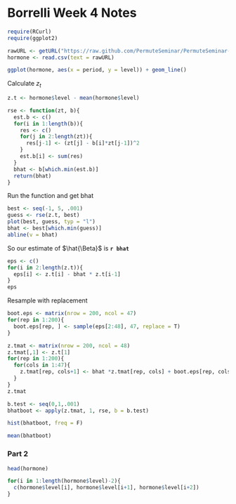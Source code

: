 Borrelli Week 4 Notes
========================================================

```r
require(RCurl)
require(ggplot2)
```

```r
rawURL <- getURL("https://raw.github.com/PermuteSeminar/PermuteSeminar-2014/master/Week-4/hormone_data.csv")
hormone <- read.csv(text = rawURL)
```

```r
ggplot(hormone, aes(x = period, y = level)) + geom_line() 
```


Calculate $z_t$
```r
z.t <- hormone$level - mean(hormone$level)
```

```r
rse <- function(zt, b){
  est.b <- c()
  for(i in 1:length(b)){
    res <- c()
    for(j in 2:length(zt)){
      res[j-1] <- (zt[j] - b[i]*zt[j-1])^2
    }
    est.b[i] <- sum(res)
  }
  bhat <- b[which.min(est.b)]
  return(bhat)
}
```

Run the function and get bhat
```r
best <- seq(-1, 5, .001)
guess <- rse(z.t, best)
plot(best, guess, typ = "l")
bhat <- best[which.min(guess)]
abline(v = bhat)
```

So our estimate of $\hat{\Beta}$ is **`r bhat`**



```r
eps <- c()
for(i in 2:length(z.t)){
  eps[i] <- z.t[i] - bhat * z.t[i-1]
}
eps
```

Resample with replacement

```r
boot.eps <- matrix(nrow = 200, ncol = 47)
for(rep in 1:200){
  boot.eps[rep, ] <- sample(eps[2:48], 47, replace = T)
}
```

```r
z.tmat <- matrix(nrow = 200, ncol = 48)
z.tmat[,1] <- z.t[1]
for(rep in 1:200){
  for(cols in 1:47){
    z.tmat[rep, cols+1] <- bhat *z.tmat[rep, cols] + boot.eps[rep, cols]
  }
}
z.tmat
```

```r
b.test <- seq(0,1,.001)
bhatboot <- apply(z.tmat, 1, rse, b = b.test)

hist(bhatboot, freq = F)

mean(bhatboot)
```

### Part 2

```r
head(hormone)

for(i in 1:length(hormone$level)-2){
  c(hormone$level[i], hormone$level[i+1], hormone$level[i+2])
}
```

